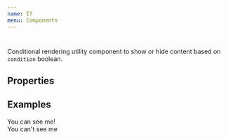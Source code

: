 ```yaml
---
name: If
menu: Components
---
```



# <If />

Conditional rendering utility component to show or hide content based on `condition` boolean.

## Properties

<PropsTable of={If} />

## Examples

<Playground>


  <If condition={true}>
    <div>You can see me!</div>
  </If>

  <If condition={false}>
    <div>You can't see me</div>
  </If>
</Playground>
